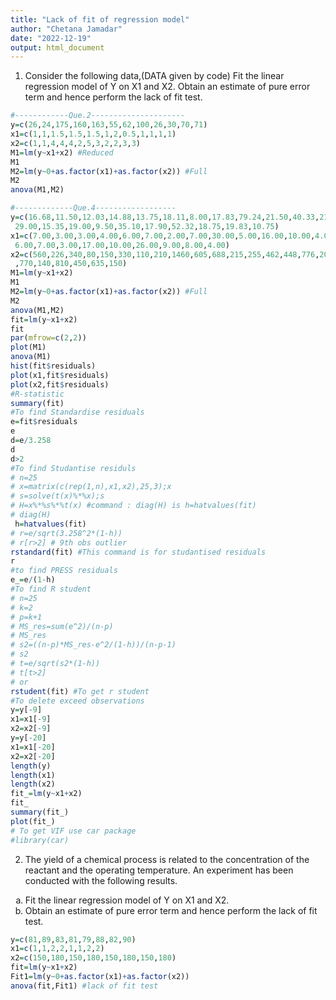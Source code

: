 ---
title: "Lack of fit of regression model"
author: "Chetana Jamadar"
date: "2022-12-19"
output: html_document
---
1. Consider the following data,(DATA given by code)
Fit the linear regression model of Y on X1 and X2. Obtain an estimate of pure error term and hence
perform the lack of fit test.
```{r}
#------------Que.2---------------------
y=c(26,24,175,160,163,55,62,100,26,30,70,71)
x1=c(1,1,1.5,1.5,1.5,1,2,0.5,1,1,1,1)
x2=c(1,1,4,4,4,2,5,3,2,2,3,3)
M1=lm(y~x1+x2) #Reduced
M1
M2=lm(y~0+as.factor(x1)+as.factor(x2)) #Full
M2
anova(M1,M2)
```
```{r}
#-------------Que.4------------------
y=c(16.68,11.50,12.03,14.88,13.75,18.11,8.00,17.83,79.24,21.50,40.33,21.00,13.5,19.75,24.00,
 29.00,15.35,19.00,9.50,35.10,17.90,52.32,18.75,19.83,10.75)
x1=c(7.00,3.00,3.00,4.00,6.00,7.00,2.00,7.00,30.00,5.00,16.00,10.00,4.00,6.00,9.00,10.00,
 6.00,7.00,3.00,17.00,10.00,26.00,9.00,8.00,4.00)
x2=c(560,226,340,80,150,330,110,210,1460,605,688,215,255,462,448,776,200,132,36
 ,770,140,810,450,635,150)
M1=lm(y~x1+x2)
M1
M2=lm(y~0+as.factor(x1)+as.factor(x2)) #Full
M2
anova(M1,M2)
fit=lm(y~x1+x2)
fit
par(mfrow=c(2,2))
plot(M1)
anova(M1)
hist(fit$residuals)
plot(x1,fit$residuals)
plot(x2,fit$residuals)
#R-statistic
summary(fit)
#To find Standardise residuals
e=fit$residuals
e
d=e/3.258
d
d>2
#To find Studantise residuls
# n=25
# x=matrix(c(rep(1,n),x1,x2),25,3);x
# s=solve(t(x)%*%x);s
# H=x%*%s%*%t(x) #command : diag(H) is h=hatvalues(fit)
# diag(H)
 h=hatvalues(fit)
# r=e/sqrt(3.258^2*(1-h))
# r[r>2] # 9th obs outlier
rstandard(fit) #This command is for studantised residuals
r
#to find PRESS residuals
e_=e/(1-h)
#To find R student
# n=25
# k=2
# p=k+1
# MS_res=sum(e^2)/(n-p)
# MS_res
# s2=((n-p)*MS_res-e^2/(1-h))/(n-p-1)
# s2
# t=e/sqrt(s2*(1-h))
# t[t>2]
# or
rstudent(fit) #To get r student
#To delete exceed observations
y=y[-9]
x1=x1[-9]
x2=x2[-9]
y=y[-20]
x1=x1[-20]
x2=x2[-20]
length(y)
length(x1)
length(x2)
fit_=lm(y~x1+x2)
fit_
summary(fit_)
plot(fit_)
# To get VIF use car package
#library(car)

```
2. The yield of a chemical process is related to the concentration of the reactant and the operating
temperature. An experiment has been conducted with the following results.
(a) Fit the linear regression model of Y on X1 and X2.
(b) Obtain an estimate of pure error term and hence perform the lack of fit test.
```{r}
y=c(81,89,83,81,79,88,82,90)
x1=c(1,1,2,2,1,1,2,2)
x2=c(150,180,150,180,150,180,150,180)
fit=lm(y~x1+x2)
Fit1=lm(y~0+as.factor(x1)+as.factor(x2))
anova(fit,Fit1) #lack of fit test
```

